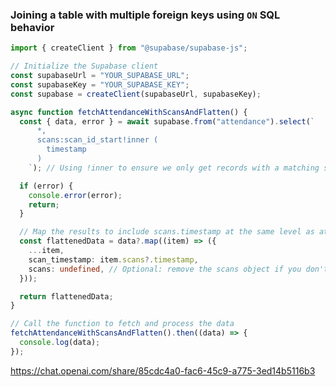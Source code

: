 ### Joining a table with multiple foreign keys using `ON` SQL behavior

```typescript
import { createClient } from "@supabase/supabase-js";

// Initialize the Supabase client
const supabaseUrl = "YOUR_SUPABASE_URL";
const supabaseKey = "YOUR_SUPABASE_KEY";
const supabase = createClient(supabaseUrl, supabaseKey);

async function fetchAttendanceWithScansAndFlatten() {
  const { data, error } = await supabase.from("attendance").select(`
      *,
      scans:scan_id_start!inner (
        timestamp
      )
    `); // Using !inner to ensure we only get records with a matching scan

  if (error) {
    console.error(error);
    return;
  }

  // Map the results to include scans.timestamp at the same level as attendance data
  const flattenedData = data?.map((item) => ({
    ...item,
    scan_timestamp: item.scans?.timestamp,
    scans: undefined, // Optional: remove the scans object if you don't need it anymore
  }));

  return flattenedData;
}

// Call the function to fetch and process the data
fetchAttendanceWithScansAndFlatten().then((data) => {
  console.log(data);
});
```

https://chat.openai.com/share/85cdc4a0-fac6-45c9-a775-3ed14b5116b3
